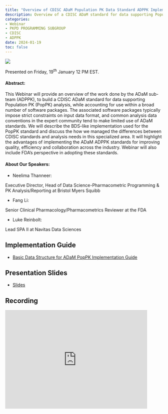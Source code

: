 ```yaml
---
title: "Overview of CDISC ADaM Population PK Data Standard ADPPK Implementation Guide"
description: Overview of a CDISC ADaM standard for data supporting Population PK (PopPK) analysis with the FDA’s perspective in adopting these standards.
categories: 
- Webinar
- PKPD PROGRAMMING SUBGROUP
- CDISC
- ADPPK
date: 2024-01-19
toc: false
---
```


![](/images/webinar-jan2024.png)

Presented on Friday, 19^th^ January 12 PM EST.

#### Abstract:
This Webinar will provide an overview of the work done by the ADaM sub-team (ADPPK), to build a CDISC ADaM standard for data supporting Population PK (PopPK) analysis, while accounting for use within a broad number of software packages.  The associated software packages typically impose strict constraints on input data format, and common analysis data conventions in the expert community tend to make limited use of ADaM standards.  We will describe the BDS-like implementation used for the PopPK standard and discuss the how we managed the differences between CDISC standards and analysis needs in this specialized area. It will highlight the advantages of implementing the ADaM ADPPK standards for improving quality, efficiency and collaboration across the industry. Webinar will also include FDA’s perspective in adopting these standards.

#### About Our Speakers:

-   Neelima Thanneer:

Executive Director, Head of Data Science-Pharmacometric Programming & PK Analysis/Reporting at Bristol Myers Squibb

-   Fang Li:

Senior Clinical Pharmacology/Pharmacometrics Reviewer at the FDA

-   Luke Reinbolt:

Lead SPA II at Navitas Data Sciences

## Implementation Guide

-   [Basic Data Structure for ADaM PopPK Implementation Guide](../../../files/BDS for ADaM PopPK Implementation Guide_v1.0_0.pdf){target="_blank"}

## Presentation Slides

-   [Slides](../../../files/ISoP-CDISC ADPPK 2024.pptx){target="_blank"}


## Recording
<iframe width="90%" height="315" src="https://www.youtube.com/embed/KZPoYN6HWsc" frameborder="0" allowfullscreen> 
